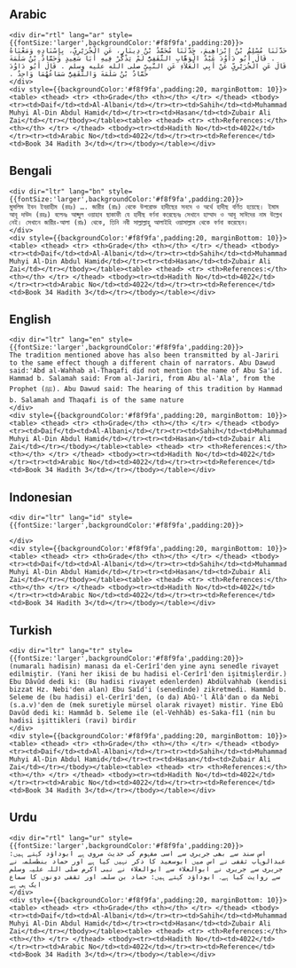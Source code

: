 ## Arabic


    <div dir="rtl" lang="ar" style={{fontSize:'larger',backgroundColor:'#f8f9fa',padding:20}}>
    حَدَّثَنَا مُسْلِمُ بْنُ إِبْرَاهِيمَ، حَدَّثَنَا مُحَمَّدُ بْنُ دِينَارٍ، عَنِ الْجُرَيْرِيِّ، بِإِسْنَادِهِ وَمَعْنَاهُ ‏.‏ قَالَ أَبُو دَاوُدَ عَبْدُ الْوَهَّابِ الثَّقَفِيُّ لَمْ يَذْكُرْ فِيهِ أَبَا سَعِيدٍ وَحَمَّادُ بْنُ سَلَمَةَ قَالَ عَنِ الْجُرَيْرِيِّ عَنْ أَبِي الْعَلاَءِ عَنِ النَّبِيِّ صلى الله عليه وسلم ‏.‏ قَالَ أَبُو دَاوُدَ حَمَّادُ بْنُ سَلَمَةَ وَالثَّقَفِيُّ سَمَاعُهُمَا وَاحِدٌ ‏.‏
    </div>
    <div style={{backgroundColor:'#f8f9fa',padding:20, marginBottom: 10}}><table> <thead> <tr> <th>Grade</th> <th></th> </tr> </thead> <tbody> <tr><td>Daif</td><td>Al-Albani</td></tr><tr><td>Sahih</td><td>Muhammad Muhyi Al-Din Abdul Hamid</td></tr><tr><td>Hasan</td><td>Zubair Ali Zai</td></tr></tbody></table><table> <thead> <tr> <th>References:</th> <th></th> </tr> </thead> <tbody><tr><td>Hadith No</td><td>4022</td></tr><tr><td>Arabic No</td><td>4022</td></tr><tr><td>Reference</td><td>Book 34 Hadith 3</td></tr></tbody></table></div>

## Bengali


    <div dir="ltr" lang="bn" style={{fontSize:'larger',backgroundColor:'#f8f9fa',padding:20}}>
    মুসলিম ইবন ইবরাহীম (রহঃ) …. জারীর (রাঃ) থেকে উপরোক্ত হাদীছের সনদে ও অর্থে হাদীছ বর্ণিত হয়েছে। ইমাম আবূ দাউদ (রহঃ) বলেনঃ আব্দুল ওয়াহাব ছাকাফী যে হাদীছ বর্ণনা করেছেনঃ সেখানে হাম্মাদ ও আবূ সাঈদের নাম উল্লেখ নেই। সেখানে জারীর-আলা (রাঃ) থেকে, তিনি নবী সাল্লাল্লাহু আলাইহি ওয়াসাল্লাম থেকে বর্ণনা করেছেন।
    </div>
    <div style={{backgroundColor:'#f8f9fa',padding:20, marginBottom: 10}}><table> <thead> <tr> <th>Grade</th> <th></th> </tr> </thead> <tbody> <tr><td>Daif</td><td>Al-Albani</td></tr><tr><td>Sahih</td><td>Muhammad Muhyi Al-Din Abdul Hamid</td></tr><tr><td>Hasan</td><td>Zubair Ali Zai</td></tr></tbody></table><table> <thead> <tr> <th>References:</th> <th></th> </tr> </thead> <tbody><tr><td>Hadith No</td><td>4022</td></tr><tr><td>Arabic No</td><td>4022</td></tr><tr><td>Reference</td><td>Book 34 Hadith 3</td></tr></tbody></table></div>

## English


    <div dir="ltr" lang="en" style={{fontSize:'larger',backgroundColor:'#f8f9fa',padding:20}}>
    The tradition mentioned above has also been transmitted by al-Jariri to the same effect though a different chain of narrators. Abu Dawud said:'Abd al-Wahhab al-Thaqafi did not mention the name of Abu Sa'id. Hammad b. Salamah said: From al-Jariri, from Abu al-'Ala', from the Prophet (ﷺ). Abu Dawud said: The hearing of this tradition by Hammad b. Salamah and Thaqafi is of the same nature
    </div>
    <div style={{backgroundColor:'#f8f9fa',padding:20, marginBottom: 10}}><table> <thead> <tr> <th>Grade</th> <th></th> </tr> </thead> <tbody> <tr><td>Daif</td><td>Al-Albani</td></tr><tr><td>Sahih</td><td>Muhammad Muhyi Al-Din Abdul Hamid</td></tr><tr><td>Hasan</td><td>Zubair Ali Zai</td></tr></tbody></table><table> <thead> <tr> <th>References:</th> <th></th> </tr> </thead> <tbody><tr><td>Hadith No</td><td>4022</td></tr><tr><td>Arabic No</td><td>4022</td></tr><tr><td>Reference</td><td>Book 34 Hadith 3</td></tr></tbody></table></div>

## Indonesian


    <div dir="ltr" lang="id" style={{fontSize:'larger',backgroundColor:'#f8f9fa',padding:20}}>
    
    </div>
    <div style={{backgroundColor:'#f8f9fa',padding:20, marginBottom: 10}}><table> <thead> <tr> <th>Grade</th> <th></th> </tr> </thead> <tbody> <tr><td>Daif</td><td>Al-Albani</td></tr><tr><td>Sahih</td><td>Muhammad Muhyi Al-Din Abdul Hamid</td></tr><tr><td>Hasan</td><td>Zubair Ali Zai</td></tr></tbody></table><table> <thead> <tr> <th>References:</th> <th></th> </tr> </thead> <tbody><tr><td>Hadith No</td><td>4022</td></tr><tr><td>Arabic No</td><td>4022</td></tr><tr><td>Reference</td><td>Book 34 Hadith 3</td></tr></tbody></table></div>

## Turkish


    <div dir="ltr" lang="tr" style={{fontSize:'larger',backgroundColor:'#f8f9fa',padding:20}}>
    (numaralı hadisin) manası da el-Cerîrî'den yine aynı senedle rivayet edilmiştir. (Yani her ikisi de bu hadisi el-Cerîrî'den işitmişlerdir.) Ebu Dâvûd dedi ki: (Bu hadisi rivayet edenlerden) Abdülvahhab (kendisi bizzat Hz. Nebi'den alan) Ebu Saîd'i (senedinde) zikretmedi. Hammâd b. Seleme de (bu hadisi) el-Cerîrî'den, (o da) Abû-'l Âlâ'dan o da Nebi (s.a.v)'den de (mek suretiyle mürsel olarak rivayet) mistir. Yine Ebû Davûd dedi ki: Hammâd b. Seleme ile (el-Vehhâb) es-Saka-fî1 (nin bu hadisi işittikleri (ravi) birdir
    </div>
    <div style={{backgroundColor:'#f8f9fa',padding:20, marginBottom: 10}}><table> <thead> <tr> <th>Grade</th> <th></th> </tr> </thead> <tbody> <tr><td>Daif</td><td>Al-Albani</td></tr><tr><td>Sahih</td><td>Muhammad Muhyi Al-Din Abdul Hamid</td></tr><tr><td>Hasan</td><td>Zubair Ali Zai</td></tr></tbody></table><table> <thead> <tr> <th>References:</th> <th></th> </tr> </thead> <tbody><tr><td>Hadith No</td><td>4022</td></tr><tr><td>Arabic No</td><td>4022</td></tr><tr><td>Reference</td><td>Book 34 Hadith 3</td></tr></tbody></table></div>

## Urdu


    <div dir="rtl" lang="ur" style={{fontSize:'larger',backgroundColor:'#f8f9fa',padding:20}}>
    اس سند سے بھی جریری سے اسی مفہوم کی حدیث مروی ہے ابوداؤد کہتے ہیں: عبدالوہاب ثقفی نے اس میں ابوسعید کا ذکر نہیں کیا ہے اور حماد بنطسلمہ نے جریری سے جریری نے ابوالعلاء سے ابوالعلاء نے نبی اکرم صلی اللہ علیہ وسلم سے روایت کیا ہے۔ ابوداؤد کہتے ہیں: حماد بن سلمہ اور ثقفی دونوں کا سماع ایک ہی ہے
    </div>
    <div style={{backgroundColor:'#f8f9fa',padding:20, marginBottom: 10}}><table> <thead> <tr> <th>Grade</th> <th></th> </tr> </thead> <tbody> <tr><td>Daif</td><td>Al-Albani</td></tr><tr><td>Sahih</td><td>Muhammad Muhyi Al-Din Abdul Hamid</td></tr><tr><td>Hasan</td><td>Zubair Ali Zai</td></tr></tbody></table><table> <thead> <tr> <th>References:</th> <th></th> </tr> </thead> <tbody><tr><td>Hadith No</td><td>4022</td></tr><tr><td>Arabic No</td><td>4022</td></tr><tr><td>Reference</td><td>Book 34 Hadith 3</td></tr></tbody></table></div>